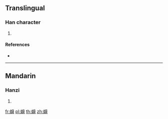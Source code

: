 {{character info/new}}
==Translingual==

===Han character===
{{Han char|rn=142|rad=虫|as=12|sn=18|four=53186|canj=LIOPC}}

# {{defn|Han|sort=虫12}}

====References====
* {{Han ref|kx=1096.360|dkj=33580|dj=1561.210|hdz=42892.140|uh=87D8|ud=34776|bh=F0C9|bd=61641}}

----

==Mandarin==

===Hanzi===
{{cmn-hanzi|pin=[[tè]] ([[te4]])|wg=t'e<sup>4</sup>}}

# {{defn|lang=cmn|sort=虫12}}

[[fr:蟘]]
[[pl:蟘]]
[[th:蟘]]
[[zh:蟘]]